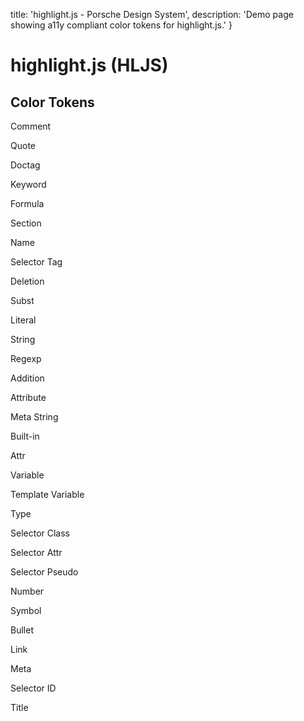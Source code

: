   title: 'highlight.js - Porsche Design System',
  description: 'Demo page showing a11y compliant color tokens for highlight.js.'
}

# highlight.js (HLJS)

## Color Tokens

<div className="p-md hljs bg-hljsBackground">
  <p className="hljs-comment">Comment</p>
  <p className="hljs-quote">Quote</p>
  <p className="hljs-doctag">Doctag</p>
  <p className="hljs-keyword">Keyword</p>
  <p className="hljs-formula">Formula</p>
  <p className="hljs-section">Section</p>
  <p className="hljs-name">Name</p>
  <p className="hljs-selector-tag">Selector Tag</p>
  <p className="hljs-deletion">Deletion</p>
  <p className="hljs-subst">Subst</p>
  <p className="hljs-literal">Literal</p>
  <p className="hljs-string">String</p>
  <p className="hljs-regexp">Regexp</p>
  <p className="hljs-addition">Addition</p>
  <p className="hljs-attribute">Attribute</p>
  <p className="hljs-meta-string">Meta String</p>
  <p className="hljs-built-in">Built-in</p>
  <p className="hljs-attr">Attr</p>
  <p className="hljs-variable">Variable</p>
  <p className="hljs-template-variable">Template Variable</p>
  <p className="hljs-type">Type</p>
  <p className="hljs-selector-class">Selector Class</p>
  <p className="hljs-selector-attr">Selector Attr</p>
  <p className="hljs-selector-pseudo">Selector Pseudo</p>
  <p className="hljs-number">Number</p>
  <p className="hljs-symbol">Symbol</p>
  <p className="hljs-bullet">Bullet</p>
  <p className="hljs-link">Link</p>
  <p className="hljs-meta">Meta</p>
  <p className="hljs-selector-id">Selector ID</p>
  <p className="hljs-title">Title</p>
</div>
